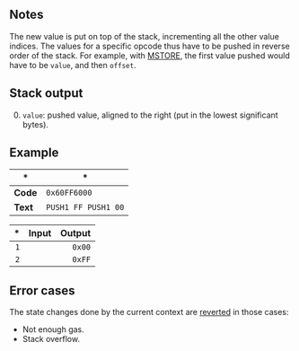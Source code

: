 ## Notes

The new value is put on top of the stack, incrementing all the other value indices. The values for a specific opcode thus have to be pushed in reverse order of the stack. For example, with [MSTORE](/#52), the first value pushed would have to be `value`, and then `offset`.

## Stack output

0. `value`: pushed value, aligned to the right (put in the lowest significant bytes).

## Example

| * | * |
|---|---|
| **Code** | `0x60FF6000` |
| **Text** | `PUSH1 FF PUSH1 00` |

| * | Input | Output |
|--:|------:|-------:|
| `1` | | `0x00` |
| `2` | | `0xFF` |

## Error cases

The state changes done by the current context are [reverted](#FD) in those cases:
- Not enough gas.
- Stack overflow.
